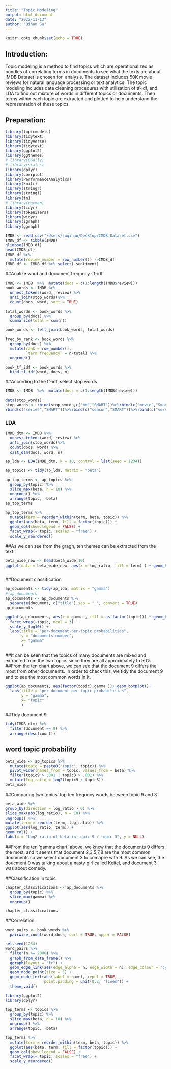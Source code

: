 ```yaml
---
title: "Topic Modeling"
output: html_document
date: "2022-11-13"
author: "Qihan Su"
---
```


```r
knitr::opts_chunk$set(echo = TRUE)
```

## **Introduction:**

Topic modeling is a method to find topics which are operationalized as bundles of correlating terms in documents to see what the texts are about. IMDB Dataset is chosen for  analysis. The dataset includes 50K movie reviews for natural language processing or text analytics. The topic modeling includes data cleaning procedures with utilization of tf-idf, and LDA to find out mixture of words in different topics or documents. Then terms within each topic are extracted and plotted to help understand the representation of these topics.

## **Preparation:**

```r
library(topicmodels)
library(tidytext)
library(tidyverse)
library(tidytext)
library(ggplot2)
library(ggthemes)
# library(GGally)
# library(scales)
library(dplyr)
library(corrplot)
library(PerformanceAnalytics)
library(knitr)
library(stringr)
library(stringi)
library(tm)
# library(pacman)
library(tidyr)
library(tokenizers)
library(widyr)
library(igraph)
library(ggraph)
```

```r
IMDB <- read.csv("/Users/suqihan/Desktop/IMDB Dataset.csv")
IMDB_df <- tibble(IMDB)
glimpse(IMDB_df)
head(IMDB_df)
IMDB_df %>% 
  mutate(review_number = row_number()) ->IMDB_df 
IMDB_df <- IMDB_df %>% select(-sentiment)
```

##Analize word and document frequncy :tf-idf

```r
IMDB <- IMDB  %>%  mutate(docs = c(1:length(IMDB$review)))
book_words <- IMDB %>%
  unnest_tokens(word, review) %>%
  anti_join(stop_words)%>%
  count(docs, word, sort = TRUE)

total_words <- book_words %>% 
  group_by(docs) %>% 
  summarize(total = sum(n))

book_words <- left_join(book_words, total_words)

freq_by_rank <- book_words %>% 
  group_by(docs) %>% 
  mutate(rank = row_number(), 
         `term frequency` = n/total) %>%
  ungroup()

book_tf_idf <- book_words %>%
  bind_tf_idf(word, docs, n)


```

##According to the tf-idf, select stop words

```r
IMDB <- IMDB  %>%  mutate(docs = c(1:length(IMDB$review)))

data(stop_words)
stop_words <- rbind(stop_words,c("br","SMART"))%>%rbind(c("movie","Smart"))%>%rbind(c("film","SMART"))%>%rbind(c("match","SMART"))%>%rbind(c("stop.oz","SMART"))%>%rbind(c("time","SMART"))%>%rbind(c("episode","SMART"))%>%
rbind(c("series","SMART"))%>%rbind(c("season","SMART"))%>%rbind(c("version","SMART"))%>%rbind(c("5","SMART"))%>%rbind(c("10","SMART"))%>%rbind(c("1","SMART"))%>%rbind(c("character","SMART"))%>%rbind(c("characters","SMART"))%>%rbind(c("scenes","SMART"))%>%rbind(c("scene","SMART"))%>%rbind(c("story","SMART"))%>%rbind(c("films","SMART"))%>%rbind(c("director","SMART"))%>%rbind(c("time","SMART"))
```

### LDA

```r

IMDB_dtm <- IMDB %>%
  unnest_tokens(word, review) %>%
  anti_join(stop_words)%>%
  count(docs, word) %>%
  cast_dtm(docs, word, n)
```

```r
ap_lda <- LDA(IMDB_dtm, k = 10, control = list(seed = 1234))

ap_topics <- tidy(ap_lda, matrix = "beta")

ap_top_terms <- ap_topics %>%
  group_by(topic) %>%
  slice_max(beta, n = 10) %>% 
  ungroup() %>%
  arrange(topic, -beta)
ap_top_terms

ap_top_terms %>%
  mutate(term = reorder_within(term, beta, topic)) %>%
  ggplot(aes(beta, term, fill = factor(topic))) +
  geom_col(show.legend = FALSE) +
  facet_wrap(~ topic, scales = "free") +
  scale_y_reordered()
```

##As we can see from the gragh, ten themes can be extracted from the text.

```r
beta_wide_new <- head(beta_wide,10)
ggplot(data = beta_wide_new, aes(x = log_ratio, fill = term) ) + geom_histogram()
```

```r

```

##Document classification

```r
ap_documents <- tidy(ap_lda, matrix = "gamma")
# ap_documents
ap_documents <- ap_documents %>%
  separate(document, c("title"),sep = "_", convert = TRUE)
ap_documents
```

```r
ggplot(ap_documents, aes(x = gamma , fill = as.factor(topic))) + geom_histogram()+
  facet_wrap(~topic, ncol = 3) + 
  scale_y_log10() +
  labs(title = "per-document-per-topic probabilities",
       y = "documents number",
       x= "gamma"
       )
```

##It can be seen that the topics of many documents are mixed and extracted from the two topics since they are all approximately to 50% ##From the ten chart above, we can see that the document 9 differs the most from other documents. In order to check this, we tidy the document 9 and to see the most common words in it.

```r
ggplot(ap_documents, aes(factor(topic),gamma ))+ geom_boxplot()+
  labs(title = "per-document-per-topic probabilities",
       y = "gamma",
       x= "topic"
       )
```

##Tidy document 9

```r
tidy(IMDB_dtm) %>%
  filter(document == 9) %>%
  arrange(desc(count))
```

## word topic probability

```r
beta_wide <- ap_topics %>%
  mutate(topic = paste0("topic", topic)) %>%
  pivot_wider(names_from = topic, values_from = beta) %>% 
  filter(topic9 > .001 | topic3 > .001) %>%
  mutate(log_ratio = log2(topic9 / topic3))
beta_wide
```

##Comparing two topics' top ten frequncy words between topic 9 and 3

```r
beta_wide %>% 
group_by(direction = log_ratio > 0) %>% 
slice_max(abs(log_ratio), n = 10) %>%  
ungroup() %>% 
mutate(term = reorder(term, log_ratio)) %>% 
ggplot(aes(log_ratio, term)) + 
geom_col() + 
labs(x = "Log2 ratio of beta in topic 9 / topic 3", y = NULL)
```

##From the ten 'gamma chart' above, we knew that the documents 9 differs the most, and it seems that document 2,3,5,7,8 are the most common documents so we select document 3 to comapre with 9. As we can see, the doucment 9 was talking about a nasty girl called Keitel, and document 3 was about comedy.

##Classification in topic

```r
chapter_classifications <- ap_documents %>%
  group_by(topic) %>%
  slice_max(gamma) %>%
  ungroup()

chapter_classifications
```

##Correlation

```r

word_pairs <- book_words %>% 
  pairwise_count(word,docs, sort = TRUE, upper = FALSE)
```

```r

set.seed(1234)
word_pairs %>%
  filter(n >= 2000) %>%
  graph_from_data_frame() %>%
  ggraph(layout = "fr") +
  geom_edge_link(aes(edge_alpha = n, edge_width = n), edge_colour = "cyan4") +
  geom_node_point(size = 5) +
  geom_node_text(aes(label = name), repel = TRUE, 
                 point.padding = unit(0.2, "lines")) +
  theme_void()
```

```r
library(ggplot2)
library(dplyr)

top_terms <- topics %>%
  group_by(topic) %>%
  slice_max(beta, n = 10) %>% 
  ungroup() %>%
  arrange(topic, -beta)

top_terms %>%
  mutate(term = reorder_within(term, beta, topic)) %>%
  ggplot(aes(beta, term, fill = factor(topic))) +
  geom_col(show.legend = FALSE) +
  facet_wrap(~ topic, scales = "free") +
  scale_y_reordered()
```
